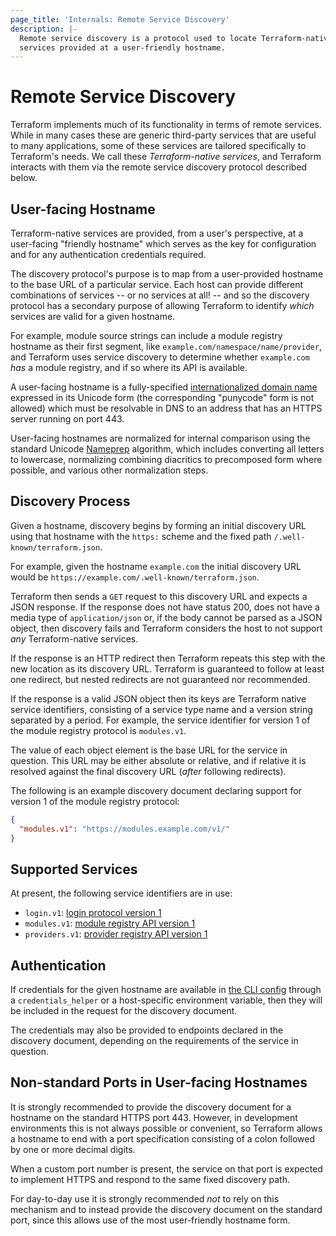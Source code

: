 ```yaml
---
page_title: 'Internals: Remote Service Discovery'
description: |-
  Remote service discovery is a protocol used to locate Terraform-native
  services provided at a user-friendly hostname.
---
```


# Remote Service Discovery

Terraform implements much of its functionality in terms of remote services.
While in many cases these are generic third-party services that are useful
to many applications, some of these services are tailored specifically to
Terraform's needs. We call these _Terraform-native services_, and Terraform
interacts with them via the remote service discovery protocol described below.

## User-facing Hostname

Terraform-native services are provided, from a user's perspective, at a
user-facing "friendly hostname" which serves as the key for configuration and
for any authentication credentials required.

The discovery protocol's purpose is to map from a user-provided hostname to
the base URL of a particular service. Each host can provide different
combinations of services -- or no services at all! -- and so the discovery
protocol has a secondary purpose of allowing Terraform to identify _which_
services are valid for a given hostname.

For example, module source strings can include a module registry hostname
as their first segment, like `example.com/namespace/name/provider`, and
Terraform uses service discovery to determine whether `example.com` _has_
a module registry, and if so where its API is available.

A user-facing hostname is a fully-specified
[internationalized domain name](https://en.wikipedia.org/wiki/Internationalized_domain_name)
expressed in its Unicode form (the corresponding "punycode" form is not allowed)
which must be resolvable in DNS to an address that has an HTTPS server running
on port 443.

User-facing hostnames are normalized for internal comparison using the
standard Unicode [Nameprep](https://en.wikipedia.org/wiki/Nameprep) algorithm,
which includes converting all letters to lowercase, normalizing combining
diacritics to precomposed form where possible, and various other normalization
steps.

## Discovery Process

Given a hostname, discovery begins by forming an initial discovery URL
using that hostname with the `https:` scheme and the fixed path
`/.well-known/terraform.json`.

For example, given the hostname `example.com` the initial discovery URL
would be `https://example.com/.well-known/terraform.json`.

Terraform then sends a `GET` request to this discovery URL and expects a
JSON response. If the response does not have status 200, does not have a media
type of `application/json` or, if the body cannot be parsed as a JSON object,
then discovery fails and Terraform considers the host to not support _any_
Terraform-native services.

If the response is an HTTP redirect then Terraform repeats this step with the
new location as its discovery URL. Terraform is guaranteed to follow at least
one redirect, but nested redirects are not guaranteed nor recommended.

If the response is a valid JSON object then its keys are Terraform native
service identifiers, consisting of a service type name and a version string
separated by a period. For example, the service identifier for version 1 of
the module registry protocol is `modules.v1`.

The value of each object element is the base URL for the service in question.
This URL may be either absolute or relative, and if relative it is resolved
against the final discovery URL (_after_ following redirects).

The following is an example discovery document declaring support for
version 1 of the module registry protocol:

```json
{
  "modules.v1": "https://modules.example.com/v1/"
}
```

## Supported Services

At present, the following service identifiers are in use:

* `login.v1`: [login protocol version 1](/cli/commands/login)
* `modules.v1`: [module registry API version 1](/internals/module-registry-protocol)
* `providers.v1`: [provider registry API version 1](/internals/provider-registry-protocol)

## Authentication

If credentials for the given hostname are available in
[the CLI config](/cli/config/config-file#Credentials) through a `credentials_helper` or a host-specific environment variable, then they will be included in the request for the discovery document.

The credentials may also be provided to endpoints declared in the discovery
document, depending on the requirements of the service in question.

## Non-standard Ports in User-facing Hostnames

It is strongly recommended to provide the discovery document for a hostname
on the standard HTTPS port 443. However, in development environments this is
not always possible or convenient, so Terraform allows a hostname to end
with a port specification consisting of a colon followed by one or more
decimal digits.

When a custom port number is present, the service on that port is expected to
implement HTTPS and respond to the same fixed discovery path.

For day-to-day use it is strongly recommended _not_ to rely on this mechanism
and to instead provide the discovery document on the standard port, since this
allows use of the most user-friendly hostname form.
